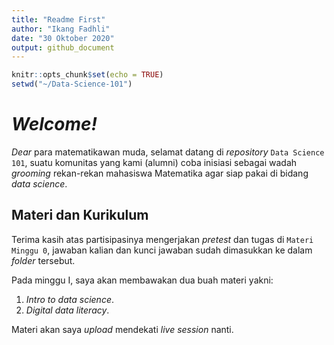 ```yaml
---
title: "Readme First"
author: "Ikang Fadhli"
date: "30 Oktober 2020"
output: github_document
---
```


```r
knitr::opts_chunk$set(echo = TRUE)
setwd("~/Data-Science-101")
```

# _Welcome!_

_Dear_ para matematikawan muda, selamat datang di _repository_ `Data Science 101`, suatu komunitas yang kami (alumni) coba inisiasi sebagai wadah _grooming_ rekan-rekan mahasiswa Matematika agar siap pakai di bidang _data science_.


## Materi dan Kurikulum

Terima kasih atas partisipasinya mengerjakan _pretest_ dan tugas di `Materi Minggu 0`, jawaban kalian dan kunci jawaban sudah dimasukkan ke dalam _folder_ tersebut.

Pada minggu I, saya akan membawakan dua buah materi yakni:

1. _Intro to data science_.
1. _Digital data literacy_.

Materi akan saya _upload_ mendekati _live session_ nanti.